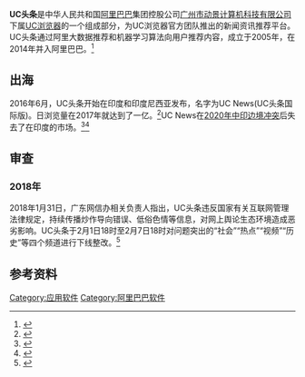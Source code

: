'''UC头条'''是中华人民共和国[[阿里巴巴|阿里巴巴]]集团控股公司[[广州市动景计算机科技有限公司|广州市动景计算机科技有限公司]]下属[[UC浏览器|UC浏览器]]的一个组成部分，为UC浏览器官方团队推出的新闻资讯推荐平台。UC头条通过阿里大数据推荐和机器学习算法向用户推荐内容，成立于2005年，在2014年并入阿里巴巴。<ref>{{Cite web|title=UC头条|url=https://m.tianyancha.com/brand/b0c27153625|accessdate=2021-03-24|publisher=天眼查}}{{Dead link}}</ref>

== 出海 ==
2016年6月，UC头条开始在印度和印度尼西亚发布，名字为UC News(UC头条国际版)。日浏览量在2017年就达到了一亿。<ref>{{Cite web|title=“UC头条”打入印度印尼市场 月活跃用户过亿|url=https://tech.huanqiu.com/article/9CaKrnK1TA2|accessdate=2021-03-24|date=2017-04-12|publisher=环球网}}</ref>UC News在[[2020年中印边境冲突|2020年中印边境冲突]]后失去了在印度的市场。<ref>{{cite news |title=India bans 59 Chinese apps including TikTok, Helo, WeChat |url=https://economictimes.indiatimes.com/tech/software/india-bans-59-chinese-apps-including-tiktok-helo-wechat/articleshow/76694814.cms |publisher=[[The_Economic_Times|The Economic Times]] |date=July 3, 2020 |accessdate=2021-04-04 |archive-date=2020-07-16 |archive-url=https://web.archive.org/web/20200716172831/https://economictimes.indiatimes.com/tech/software/india-bans-59-chinese-apps-including-tiktok-helo-wechat/articleshow/76694814.cms |dead-url=no }}</ref><ref>{{cite news |title=Full list of 59 Chinese apps banned by Indian govt |url=https://theprint.in/india/full-list-of-59-chinese-apps-banned-by-indian-govt/451254/ |publisher=[[ThePrint|ThePrint]] |date=June 29, 2020 |accessdate=2021-04-04 |archive-date=2020-07-17 |archive-url=https://web.archive.org/web/20200717044915/https://theprint.in/india/full-list-of-59-chinese-apps-banned-by-indian-govt/451254/ |dead-url=no }}</ref>

==审查==
===2018年===
2018年1月31日，广东网信办相关负责人指出，UC头条违反国家有关互联网管理法律规定，持续传播炒作导向错误、低俗色情等信息，对网上舆论生态环境造成恶劣影响。UC头条于2月1日18时至2月7日18时对问题突出的“社会”“热点”“视频”“历史”等四个频道进行下线整改。<ref>{{Cite web|title=广东省网信办约谈UC头条 社会、视频等四个频道暂时下线整改|url=http://www.cac.gov.cn/2018-02/01/c_1122355857.htm|accessdate=2021-03-24|date=2018-02-01|publisher=南方网}}</ref>
==参考资料==
{{reflist}}

[[Category:应用软件|Category:应用软件]]
[[Category:阿里巴巴软件|Category:阿里巴巴软件]]
{{软件小作品}}